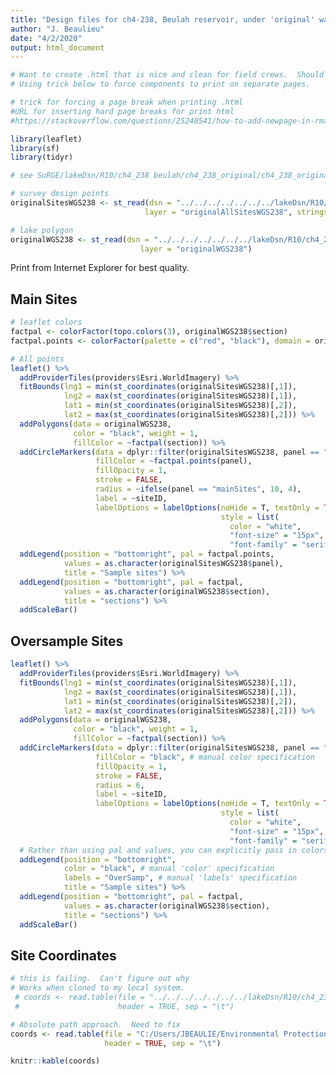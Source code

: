 ```yaml
---
title: "Design files for ch4-238, Beulah reservoir, under 'original' water levels"
author: "J. Beaulieu"
date: "4/2/2020"
output: html_document
---
```



```r
# Want to create .html that is nice and clean for field crews.  Should only print out maps and coordinate table.
# Using trick below to force components to print on separate pages.

# trick for forcing a page break when printing .html
#URL for inserting hard page breaks for print html
#https://stackoverflow.com/questions/25240541/how-to-add-newpage-in-rmarkdown-in-a-smart-way
```


```r
library(leaflet)
library(sf)
library(tidyr)
```




```r
# see SuRGE/lakeDsn/R10/ch4_238 beulah/ch4_238_original/ch4_238_original.R for origin of these data

# survey design points
originalSitesWGS238 <- st_read(dsn = "../../../../../../../lakeDsn/R10/ch4_238 beulah/ch4_238_original",
                              layer = "originalAllSitesWGS238", stringsAsFactors = FALSE)

# lake polygon
originalWGS238 <- st_read(dsn = "../../../../../../../lakeDsn/R10/ch4_238 beulah/ch4_238_original",
                             layer = "originalWGS238") 


```

Print from Internet Explorer for best quality.

## Main Sites
```r

# leaflet colors
factpal <- colorFactor(topo.colors(3), originalWGS238$section)
factpal.points <- colorFactor(palette = c("red", "black"), domain = originalSitesWGS238$panel)

# All points
leaflet() %>%
  addProviderTiles(providers$Esri.WorldImagery) %>%
  fitBounds(lng1 = min(st_coordinates(originalSitesWGS238)[,1]),
            lng2 = max(st_coordinates(originalSitesWGS238)[,1]),
            lat1 = min(st_coordinates(originalSitesWGS238)[,2]),
            lat2 = max(st_coordinates(originalSitesWGS238)[,2])) %>%
  addPolygons(data = originalWGS238,
              color = "black", weight = 1,
              fillColor = ~factpal(section)) %>%
  addCircleMarkers(data = dplyr::filter(originalSitesWGS238, panel == "mainSites"),
                   fillColor = ~factpal.points(panel),
                   fillOpacity = 1,
                   stroke = FALSE,
                   radius = ~ifelse(panel == "mainSites", 10, 4),
                   label = ~siteID,
                   labelOptions = labelOptions(noHide = T, textOnly = TRUE,
                                               style = list(
                                                 color = "white",
                                                 "font-size" = "15px",
                                                 "font-family" = "serif"))) %>%
  addLegend(position = "bottomright", pal = factpal.points,
            values = as.character(originalSitesWGS238$panel),
            title = "Sample sites") %>%
  addLegend(position = "bottomright", pal = factpal,
            values = as.character(originalWGS238$section),
            title = "sections") %>%
  addScaleBar()

```
<P style="page-break-before: always">
  
  

## Oversample Sites
```r

leaflet() %>%
  addProviderTiles(providers$Esri.WorldImagery) %>%
  fitBounds(lng1 = min(st_coordinates(originalSitesWGS238)[,1]),
            lng2 = max(st_coordinates(originalSitesWGS238)[,1]),
            lat1 = min(st_coordinates(originalSitesWGS238)[,2]),
            lat2 = max(st_coordinates(originalSitesWGS238)[,2])) %>%
  addPolygons(data = originalWGS238,
              color = "black", weight = 1,
              fillColor = ~factpal(section)) %>%
  addCircleMarkers(data = dplyr::filter(originalSitesWGS238, panel == "OverSamp"),
                   fillColor = "black", # manual color specification
                   fillOpacity = 1,
                   stroke = FALSE,
                   radius = 6,
                   label = ~siteID,
                   labelOptions = labelOptions(noHide = T, textOnly = TRUE,
                                               style = list(
                                                 color = "white",
                                                 "font-size" = "15px",
                                                 "font-family" = "serif"))) %>%
  # Rather than using pal and values, you can explicitly pass in colors and labels
  addLegend(position = "bottomright",
            color = "black", # manual 'color' specification
            labels = "OverSamp", # manual 'labels' specification
            title = "Sample sites") %>%
  addLegend(position = "bottomright", pal = factpal,
            values = as.character(originalWGS238$section),
            title = "sections") %>%
  addScaleBar()
```

<P style="page-break-before: always">
## Site Coordinates
```r

# this is failing.  Can't figure out why
# Works when cloned to my local system.
 # coords <- read.table(file = "../../../../../../../lakeDsn/R10/ch4_238 beulah/ch4_238_original/ch4_238_originalSites.txt",
 #                      header = TRUE, sep = "\t")

# Absolute path approach.  Need to fix
coords <- read.table(file = "C:/Users/JBEAULIE/Environmental Protection Agency (EPA)/SuRGE Survey of Reservoir Greenhouse gas Emissions - Documents/lakeDsn/R10/ch4_238 beulah/ch4_238_original/ch4_238_originalSites.txt",
                     header = TRUE, sep = "\t")

knitr::kable(coords)
```

